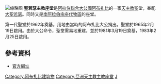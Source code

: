 [[File:SJCathendral.jpg|缩略图]]
'''聖若瑟主教座堂'''是[[阿拉伯聯合大公國|阿拉伯聯合大公國]][[阿布扎比|阿布扎比]]的一家[[天主教|天主教]]聖堂，奉祀[[大聖若瑟|大聖若瑟]]。同時又是[[天主教南阿拉伯宗座代牧區|南阿拉伯宗座代牧區]]的座堂。

第一代聖堂於1962年奠基，用地由當時的阿布扎比大公捐出。聖堂於1965年2月19日啟用。由於大公命令，聖堂需易地重建，並於1981年3月19日奠基，1983年2月25日啟用。
==參考資料==
*[http://www.stjosephsabudhabi.org/ 官方網址] {{Wayback|url=http://www.stjosephsabudhabi.org/ |date=20210126091442 }}
[[Category:阿布扎比建筑物|Category:阿布扎比建筑物]]
[[Category:亞洲天主教主教座堂|Category:亞洲天主教主教座堂]]
[[Category:阿拉伯聯合大公國天主教堂|J]]